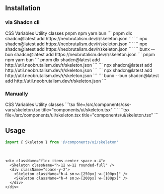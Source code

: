 ## Installation

### via Shadcn cli

<Tabs defaultValue="css-vars" className="w-full">
  <TabsList className="grid w-full grid-cols-2">
    <TabsTrigger value="css-vars">CSS Variables</TabsTrigger>
    <TabsTrigger value="util">Utility classes</TabsTrigger>
  </TabsList>
  <TabsContent value="css-vars">
    <Tabs defaultValue="pnpm" className="w-full">
      <TabsList className="grid w-full grid-cols-4">
        <TabsTrigger value="pnpm">pnpm</TabsTrigger>
        <TabsTrigger value="npm">npm</TabsTrigger>
        <TabsTrigger value="yarn">yarn</TabsTrigger>
        <TabsTrigger value="bun">bun</TabsTrigger>
      </TabsList>
      <TabsContent value="pnpm">
      ```
      pnpm dlx shadcn@latest add https://neobrutalism.dev/r/skeleton.json
      ```
      </TabsContent>
      <TabsContent value="npm">
      ```
      npx shadcn@latest add https://neobrutalism.dev/r/skeleton.json
      ```
      </TabsContent>
      <TabsContent value="yarn">
      ```
      npx shadcn@latest add https://neobrutalism.dev/r/skeleton.json
      ```
      </TabsContent>
      <TabsContent value="bun">
      ```
      bunx --bun shadcn@latest add https://neobrutalism.dev/r/skeleton.json
      ```
      </TabsContent>
    </Tabs>
  </TabsContent>
  <TabsContent value="util">
    <Tabs defaultValue="pnpm" className="w-full">
      <TabsList className="grid w-full grid-cols-4">
        <TabsTrigger value="pnpm">pnpm</TabsTrigger>
        <TabsTrigger value="npm">npm</TabsTrigger>
        <TabsTrigger value="yarn">yarn</TabsTrigger>
        <TabsTrigger value="bun">bun</TabsTrigger>
      </TabsList>
      <TabsContent value="pnpm">
      ```
      pnpm dlx shadcn@latest add http://util.neobrutalism.dev/r/skeleton.json
      ```
      </TabsContent>
      <TabsContent value="npm">
      ```
      npx shadcn@latest add http://util.neobrutalism.dev/r/skeleton.json
      ```
      </TabsContent>
      <TabsContent value="yarn">
      ```
      npx shadcn@latest add http://util.neobrutalism.dev/r/skeleton.json
      ```
      </TabsContent>
      <TabsContent value="bun">
      ```
      bunx --bun shadcn@latest add http://util.neobrutalism.dev/r/skeleton.json
      ```
      </TabsContent>
    </Tabs>
  </TabsContent>
</Tabs>

<br />

### Manually

<Tabs defaultValue="css-vars" className="w-full">
  <TabsList className="grid w-full grid-cols-2">
    <TabsTrigger value="css-vars">CSS Variables</TabsTrigger>
    <TabsTrigger value="util">Utility classes</TabsTrigger>
  </TabsList>
  <TabsContent value="css-vars">
    ```tsx file=<rootDir>/src/components/css-vars/skeleton.tsx title="components/ui/skeleton.tsx"
    ```
  </TabsContent>
  <TabsContent value="util">
    ```tsx file=<rootDir>/src/components/ui/skeleton.tsx title="components/ui/skeleton.tsx"
    ```
  </TabsContent>
</Tabs>
<br />

## Usage

```ts
import { Skeleton } from '@/components/ui/skeleton'
```

<br />

```tsx
<div className="flex items-center space-x-4">
  <Skeleton className="h-12 w-12 rounded-full" />
  <div className="space-y-2">
    <Skeleton className="h-4 sm:w-[250px] w-[100px]" />
    <Skeleton className="h-4 sm:w-[200px] w-[100px]" />
  </div>
</div>
```